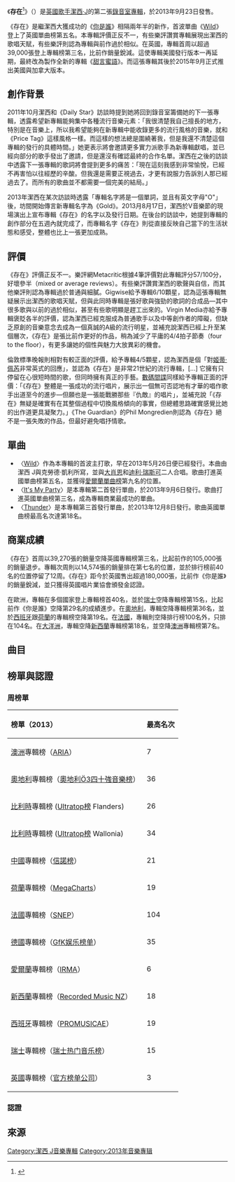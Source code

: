 {{noteTA
|G1=Music
|G2=Show
|T=zh-cn:存在 (洁西·J专辑);zh-tw:存在 (潔西·J專輯);zh-hk:存在 (Jessie J專輯）;zh-sg:存在 （Jessie J专辑)
}}
{{Infobox Album 
| Name         = 存在
| Type         = 錄音室專輯
| Artist       = [[潔西·J|潔西·J]]
| Cover        = Jessiej+alive.jpg
| Border       = yes
| Released     = {{Start date|2013|09|23}}
| Recorded     = 2012 - 2013年
| Genre        = [[節奏藍調|節奏藍調]], [[流行音樂|流行音樂]]
| Length       = 46:07
| Label        = Lava, Universal Republic
| Producer     = Josh Abraham, All About She, Ammo, Benny Blanco, Johnny BLK, Cirkut, [[Dr._Luke|Dr. Luke]], Kevin Figs, Chuck Harmony, Rodney Jerkins, Jon Jon, Claude Kelly, O.C., Oligee ,StarGate, STL, The ThundaCatz, TMS
| Last album   =  [[你是誰_(潔西_J專輯)|你是誰]]<br />（2011年）
| This album   = '''存在'''<br />（2013年）
| Next album   = [[甜言蜜語_(婕茜·J專輯)|甜言蜜語]]<br />（2014年）
| Reviews      = 
*《[[AllMusic|AllMusic]]》{{Rating|3|5}}<ref name="Allmusic">{{cite web|url=http://www.allmusic.com/album/alive-mw0002578558|title=Alive – Jessie J|publisher=AllMusic. [[Rovi_Corporation|Rovi Corporation]]|first=Heather|last=Phares|accessdate=23 September 2013|archive-date=2019-10-26|archive-url=https://web.archive.org/web/20191026160750/https://www.allmusic.com/album/alive-mw0002578558|dead-url=no}}</ref>
*《[[數碼間諜|數碼間諜]]》{{Rating|4|5}}<ref name="digitalspy1">{{cite web |author=Sunday, 22 September 2013, 12:50 BST |url=http://www.digitalspy.co.uk/music/news/a516826/jessie-j-alive-album-review-an-accomplished-pop-record.html |title=Jessie J: 'Alive' – Album review: 'An accomplished pop record' – Music News |publisher=Digital Spy |date=27 August 2013 |accessdate=24 September 2013 |archive-date=2015-09-24 |archive-url=https://web.archive.org/web/20150924155121/http://www.digitalspy.co.uk/music/news/a516826/jessie-j-alive-album-review-an-accomplished-pop-record.html |dead-url=no }}</ref>
*《[[金融時報|金融時報]]》{{Rating|3|5}}<ref>{{cite web |last=Hunter |first=Ludovic |url=http://www.ft.com/cms/s/2/0c4f53a2-2009-11e3-aa36-00144feab7de.html#axzz2fkpd7fQm |title=Jessie J: Alive |publisher=FT.com |date=20 September 2013 |accessdate=24 September 2013 |archive-date=2016-03-06 |archive-url=https://web.archive.org/web/20160306093135/http://www.ft.com/cms/s/2/0c4f53a2-2009-11e3-aa36-00144feab7de.html#axzz2fkpd7fQm |dead-url=no }}</ref>
*《倫敦標準晚報》{{Rating|4|5}}<ref name="standard1">{{cite web |url=http://www.standard.co.uk/goingout/music/album-reviews-september-2013-8792016.html |title=Album reviews: September 2013 – Music – Going Out – London Evening Standard |publisher=Standard.co.uk |date=20 September 2013 |accessdate=24 September 2013 |archive-date=2017-02-02 |archive-url=https://web.archive.org/web/20170202112835/http://www.standard.co.uk/goingout/music/album-reviews-september-2013-8792016.html |dead-url=no }}</ref>
*《Gigwise》(mixed)<ref>{{cite web |last=Ball |first=Joanne |url=http://www.gigwise.com/reviews/84346/jessie-j---alive-lavarepublic |title=JESSIE J – ALIVE (LAVA/REPUBLIC)'It's all just too easily forgettable' |publisher=Gig Wise |date=21 September 2013 |accessdate=21 September 2013 |archive-date=2020-10-01 |archive-url=https://web.archive.org/web/20201001015316/https://www.gigwise.com/reviews/84346/jessie-j---alive-lavarepublic |dead-url=no }}</ref>
*《[[衛報|衛報]]》{{Rating|3|5}}<ref name="observer">{{cite web |author=Phil Mongredien |url=http://www.theguardian.com/music/2013/sep/22/jessie-j-alive-review |title=Jessie J: Alive – review | Music | The Observer |publisher=Theguardian.com |date= |accessdate=24 September 2013 |archive-date=2019-11-03 |archive-url=https://web.archive.org/web/20191103080619/https://www.theguardian.com/music/2013/sep/22/jessie-j-alive-review |dead-url=no }}</ref>
*《[[都市日報|都市日報]]》{{Rating|3|5}}<ref>{{cite web|last=Haider|first=Arwa|url=http://metro.co.uk/2013/09/20/jessie-js-alive-for-all-the-be-who-you-want-to-be-messages-jessie-still-sounds-like-shes-at-an-audition-4055176/|title=Jessie J's Alive: For all the ‘be who you want to be’ messages, Jessie still sounds like she’s at an audition|publisher=Metro|date=21 September 2013|accessdate=21 September 2013|archive-date=2019-11-04|archive-url=https://web.archive.org/web/20191104190404/https://metro.co.uk/2013/09/20/jessie-js-alive-for-all-the-be-who-you-want-to-be-messages-jessie-still-sounds-like-shes-at-an-audition-4055176/|dead-url=no}}</ref>
*《PopMatters》(6/10)<ref>{{cite web |first=Colin |last=McGuire |url=http://www.popmatters.com/review/176408-jessie-j-alive/ |title=Jessie J: Alive – review |publisher=PopMatters |date=4 December 2013 |accessdate=21 December 2013 |archive-date=2017-08-16 |archive-url=https://web.archive.org/web/20170816124247/http://www.popmatters.com/review/176408-jessie-j-alive/ |dead-url=no }}</ref>
*《維珍網絡》{{Rating|3|5}}
| Misc        = {{Singles
| Name          = 存在
| Type          = 錄音室專輯
| Single 1     = [[Wild|Wild]]
| Single 1 date= {{Start date|2013|05|26}}
| Single 2     = [[It's_My_Party|It's My Party]]
| Single 2 date= {{Start date|2013|09|06}}
| Single 3     = [[Thunder_(潔西·J單曲)|Thunder]]
| Single 3 date= {{Start date|2013|12|08}}
}}
}}

《'''存在'''<ref name="中文名稱">{{cite web |url=http://www.umusic.com.tw/album.php?id=4965 |title=台灣環球音樂潔西·J存在專輯介紹 |publisher=台灣環球音樂 |date=2013-09-24 |accessdate=2013-09-24 |archive-date=2019-07-31 |archive-url=https://web.archive.org/web/20190731100721/http://www.umusic.com.tw/album.php?id=4965 |dead-url=no }}</ref>》（{{lang-en|Alive}}）是[[英國|英國]][[歌手|歌手]][[潔西·J|潔西·J]]的第二張[[錄音室專輯|錄音室專輯]]，於2013年9月23日發售。

《存在》是繼潔西大獲成功的《[[你是誰_(潔西_J專輯)|你是誰]]》相隔兩年半的新作，首波單曲《[[Wild|Wild]]》登上了英國單曲榜第五名。本專輯評價正反不一，有些樂評讚賞專輯展現出潔西的歌唱天賦，有些樂評則認為專輯與前作過於相似。在英國，專輯首周以超過39,000張登上專輯榜第三名，比前作銷量銳減。這使專輯美國發行版本一再延期，最終改為製作全新的專輯《[[甜言蜜语_(婕茜·J专辑)|甜言蜜語]]》。而這張專輯其後於2015年9月正式推出美國與加拿大版本。

== 創作背景 ==
2011年10月潔西和《Daily Star》訪談時提到她將回到錄音室籌備她的下一張專輯，透露希望新專輯能夠集中各種流行音樂元素：「我很清楚我自己擅長的地方，特別是在音樂上，所以我希望能夠在新專輯中能收錄更多的流行風格的音樂，就和《Price Tag》這樣風格一樣。而這樣的想法總是圍繞著我，但是我還不清楚這個專輯的發行的具體時間。」她更表示將會邀請更多實力派歌手為新專輯獻唱，並已經向部分的歌手發出了邀請，但是還沒有確認最終的合作名單。潔西在之後的訪談中透露下一張專輯的歌詞將會提到更多的痛苦：「現在這刻我感到非常愉悅，已經不再害怕以往經歷的辛酸。但我還是需要正視過去，才更有說服力告訴別人那已經過去了。而所有的歌曲並不都需要一個完美的結局。」

2013年潔西在某次訪談時透露「專輯名字將是一個單詞，並且有英文字母"O"」後，坊間開始傳言新專輯名字為《Gold》。2013月8月17日，潔西於V音樂節的現場演出上宣布專輯《存在》的名字以及發行日期。在後台的訪談中，她提到專輯的創作部分在五週內就完成了，而專輯名字《存在》則從直接反映自己當下的生活狀態和感受，整體也比上一張更加成熟。

== 評價 ==
《存在》評價正反不一。樂評網Metacritic根據4筆評價對此專輯評分57/100分，好壞參半（mixed or average reviews）。有些樂評讚賞潔西的歌聲與自信，而其他樂評則認為專輯過於普通與細膩。Gigwise給予專輯6/10顆星，認為這張專輯無疑展示出潔西的歌唱天賦，但與此同時專輯是張好歌與強勁的歌詞的合成品—其中很多歌與以前的過於相似，甚至有些歌明顯是趕工出來的。Virgin Media亦給予專輯褒貶各半的評價，認為潔西已經克服成為普通歌手以及中等創作者的障礙，但缺乏原創的音樂意念去成為一個真誠的A級的流行明星，並補充說潔西已經上升至某個層次，《存在》是張比前作更好的作品，稍為減少了平庸的4/4拍子節奏（four to the floor），有更多讓她的個性與魅力大放異彩的機會。

倫敦標準晚報則相對有較正面的評價，給予專輯4/5顆星，認為潔西是個「對[[姬蒂·佩芮|姬蒂·佩芮]]非常英式的回應」，並認為《存在》是非常21世紀的流行專輯，[...] 它擁有只停留在心很短時間的歌，但同時擁有真正的手藝。[[數碼間諜|數碼間諜]]同樣給予專輯正面的評價：「《存在》整體是一張成功的流行唱片，展示出一個無可否認地有才華的唱作歌手出道至今的進步—但願也是一張能戰勝那些『仇敵』的唱片」，並補充說「《存在》無疑是確實有在其整個過程中切換風格傾向的事實，但總體思路確實感覺比她的出作道更具凝聚力。」《The Guardian》的Phil Mongredien則認為《存在》絕不是一張失敗的作品，但最好避免唱抒情歌。

== 單曲 ==
*〈[[Wild|Wild]]〉作為本專輯的首波主打歌，早在2013年5月26日便已經發行。本曲由潔西 J與克勞德·凱利所寫，並與[[大肖恩|大肖恩]]和[[迪利·瑞斯可|迪利·瑞斯可]]二人合唱。歌曲打進英國單曲榜第五名，並獲得[[愛爾蘭單曲榜|愛爾蘭單曲榜]]第九名的位置。
*〈[[It's_My_Party|It's My Party]]〉是本專輯第二首發行單曲，於2013年9月6日發行。歌曲打進英國單曲榜第三名，成為專輯商業最成功的單曲。
*〈[[Thunder_(潔西·J單曲)|Thunder]]〉是本專輯第三首發行單曲，於2013年12月8日發行。歌曲英國單曲榜最高名次達第18名。

== 商業成績 ==
《存在》首周以39,270張的銷量空降英國專輯榜第三名，比起前作的105,000張的銷量退步。專輯次周則以14,574張的銷量排在第七名的位置，並於排行榜前40名的位置停留了12周。《存在》距今於英國售出超過180,000張，比前作《你是誰》的銷量銳減，並只獲得英國唱片業協會頒發金認證。

在歐洲，專輯在多個國家登上專輯榜首40名，並於[[瑞士|瑞士]]空降專輯榜第15名，比起前作《你是誰》空降第29名的成績進步。在[[奧地利|奧地利]]，專輯空降專輯榜第36名，並於[[西班牙|西班牙]]跟[[荷蘭|荷蘭]]的專輯榜空降第19名。在[[法國|法國]]，專輯則空降排行榜100名外，只排在104名。在[[大洋洲|大洋洲]]，專輯空降[[新西蘭|新西蘭]]專輯榜第18名，並空降[[澳洲|澳洲]]專輯榜第7名。

== 曲目 ==
{{Track listing
| extra_column     = Producer(s)
| headline         = 存在 — {{nobold|普通版}}

| title1  = [[It's_My_Party_(Jessie_J_song)|It's My Party]]
| writer1 = {{flat list|
*[[潔西_J|Jessica Cornish]]
*Claude Kelly
*John Larderi
*Colin Norman}}
| extra1  = {{flat list|
*Kelly
*Johnny BLK
*Colino Fresh}}
| length1 = 3:39

| title2  = [[Thunder_(潔西_J單曲)|Thunder]]
| writer2 = {{flat list|
*Cornish
*Tor E. Hermansen
*Mikkel S. Eriksen
*Benjamin Levin
*Kelly}}
| extra2  = {{flat list|
*StarGate
*Benny Blanco}}
| length2 = 3:35

| title3  = Square One
| writer3 = {{flat list|
*Cornish
*Tom Barnes
*Peter Kelleher
*Ben Kohn}}
| extra3  = TMS
| length3 = 3:46

| title4  = Sexy Lady
| writer4 = {{flat list|
*Cornish
*Joshua Coleman
*Kelly}}
| extra4  = {{flat list|
*Ammo
*O.C.
*Kevin Figs}}
| length4 = 3:13

| title5  = Harder We Fall
| writer5 = {{flat list|
*Cornish
*Lukasz Gottwald
*Ammar Malik
*Daniel Omelio
*Henry Walter}}
| extra5  = {{flat list|
*Dr. Luke
*Cirkut}}
| length5 = 3:57

| title6  = Breathe
| writer6 = {{flat list|
*Cornish
*[[希雅|Sia Furler]]
*Eriksen
*Hermansen}}
| extra6  = StarGate
| length6 = 3:57

| title7  = I Miss Her
| writer7 = {{flat list|
*Cornish
*Kelly
*Charles T. Harmony}}
| extra7  = {{flat list|
*Chuck Harmony
*Kelly}}
| length7 = 3:58

| title8  = Daydreamin'
| writer8 = {{flat list|
*Cornish
*Kelly
*Josh Abraham
*Oliver Goldstein}}
| extra8  = {{flat list|
*Abraham
*Oligee}}
| length8 = 2:47

| title9  = Excuse My Rude
| writer9 = {{flat list|
*Cornish
*Rebecca Marie Gomez
*Gottwald
*Niles Hollow-Dhar
*Malik
*Walter}}
| extra9  = {{flat list|
*Dr. Luke
*Cirkut}}
| note9   = featuring Becky G
| length9 = 3:07

| title10  = [[Wild|Wild]]
| note10   = featuring [[大肖恩|Big Sean]] and [[迪利·瑞斯可|Dizzee Rascal]]
| writer10 = {{flatlist|
*Cornish
*Coleman
*Kelly
*[[大肖恩|Sean Anderson]]
*[[迪利·瑞斯可|Dylan Mills]]}}
| extra10  = Ammo
| length10 = 3:54

| title11  = Gold
| writer11 = {{flat list|
*Cornish
*Gottwald
*Kelly
*Walter}}
| extra11  = {{flat list|
*Cirkut}}
| length11 = 3:24

| title12  = Conquer the World
| note12   = featuring Brandy
| writer12 = {{flat list|
*Cornish
*Kelly
*John Webb, Jr.
*Anders Froen
*Jamil DeBardlabon
*Are Sorkness}}
| extra12  = {{flat list|
*Kelly
*Jon Jon}}
| length12 = 3:26

| title13  = Alive
| writer13 = {{flat list|
*Cornish
*Kelly
*Rodney "Darkchild" Jerkins}}
| extra13  = Darkchild
| length13 = 3:24
}}

{{Track listing
| collapsed = yes
| extra_column     = Producer(s)
| headline         = 存在 — {{nobold|澳洲與新西蘭 [[iTunes_Store|iTunes Store]] 版本}}<ref>{{cite web|title=Alive|url=https://itunes.apple.com/au/album/alive/id699603911|work=[[Apple_Inc.|Apple Inc.]]|publisher=[[iTunes_Store|iTunes Store]] Australia|accessdate=18 June 2014|archive-date=2016-03-05|archive-url=https://web.archive.org/web/20160305100603/https://itunes.apple.com/au/album/alive/id699603911|dead-url=no}}</ref><ref>{{cite web|title=Alive|url=https://itunes.apple.com/nz/album/alive/id699603911|work=Apple Inc.|publisher=iTunes Store New Zealand|accessdate=18 June 2014|archive-date=2018-01-02|archive-url=https://web.archive.org/web/20180102002824/https://itunes.apple.com/nz/album/alive/id699603911|dead-url=no}}</ref>

| title14  = Wild
| note14   = featuring Big Sean
| writer14 = {{flatlist|
*Cornish
*Coleman
*Kelly
*Anderson}}
| extra14  = Ammo
| length14 = 3:43
}}

{{Track listing

| headline        = 存在 — {{nobold|豪華版 (加值曲)}}<ref>{{cite web|title=Alive (Deluxe Edition)|url=https://itunes.apple.com/gb/album/alive-deluxe-edition/id694807707|work=Apple Inc.|publisher=iTunes Store Great Britain|accessdate=24 September 2013|archive-date=2017-05-29|archive-url=https://web.archive.org/web/20170529234904/https://itunes.apple.com/gb/album/alive-deluxe-edition/id694807707|dead-url=no}}</ref>
| extra_column    = Producer(s)
| collapsed       = yes

| title14  = Unite
| writer14 = {{flat list|
*Cornish
*Furler
*Eriksen
*Hermansen}}
| extra14  = StarGate
| length14 = 3:51

| title15  = Hero
| writer15 = {{flat list|
*Cornish
*Lorne Alistair Tennant<!-- Per iTunes this is how it is listed -->
*Camille Purcell
*Marwan El Bergamy
*Chase Fontaine}}
| extra15  = The ThundaCatz
| length15 = 3:19

| title16  = Magnetic
| writer16 = {{flat list|
*Cornish
*Richard "Fazer" Rawson
*Peter "Neros" Ibsen
*Tennant}}
| extra16  = STL
| length16 = 3:54

| title17  = It's My Party
| note17   = All About She UKG Remix
| writer17 = {{flat list|
*Cornish
*Kelly
*Larderi
*Norman}}
| extra17  = {{flat list|
*Kelly
*Johnny BLK
*Colino Fresh
*All About She}}
| length17 = 3:44
}}

{{Track listing
| headline = 存在 — {{nobold|澳洲與新西蘭 iTunes Store 豪華版}}<ref>{{cite web|title=Alive (Deluxe Edition)|url=https://itunes.apple.com/au/album/alive-deluxe-edition/id700218526|work=Apple Inc.|publisher=iTunes Store Australia|accessdate=7 December 2013|archive-date=2016-03-04|archive-url=https://web.archive.org/web/20160304123850/https://itunes.apple.com/au/album/alive-deluxe-edition/id700218526|dead-url=no}}</ref><ref>{{cite web|title=Alive (Deluxe Edition)|url=https://itunes.apple.com/nz/album/alive-deluxe-edition/id700218526|work=Apple Inc.|publisher=iTunes Store New Zealand|accessdate=7 December 2013|archive-date=2016-03-06|archive-url=https://web.archive.org/web/20160306042004/https://itunes.apple.com/nz/album/alive-deluxe-edition/id700218526|dead-url=no}}</ref>
| collapsed = yes
| extra_column = Producer(s)

| title18  = Wild
| note18   = featuring Big Sean
| writer18 = {{flatlist|
*Cornish
*Coleman
*Kelly
*Anderson}}
| extra18  = Ammo
| length18 = 3:43
}}

== 榜單與認證 ==
{{Col-begin}}
{{Col-2}}

=== 周榜單 ===
{| class="wikitable sortable"
|-
!align="left"|榜單（2013）
!align="left"|最高名次
|-
|[[澳洲|澳洲]]專輯榜（[[ARIA_Charts|ARIA]]）
| style="text-align:center;"|7
|-
|[[奧地利|奧地利]]專輯榜（[[奧地利Ö3四十強音樂榜|奧地利Ö3四十強音樂榜]]）
| style="text-align:center;"|36
|-
|[[比利時|比利時]]專輯榜 ([[Ultratop榜|Ultratop榜]] Flanders)
| style="text-align:center;"|26
|-
|[[比利時|比利時]]專輯榜 ([[Ultratop榜|Ultratop榜]] Wallonia)
| style="text-align:center;"|34
|-
|[[中國|中國]]專輯榜（[[信諾榜|信諾榜]]）
| style="text-align:center;"|21
|-
|[[荷蘭|荷蘭]]專輯榜（[[MegaCharts|MegaCharts]]）
| style="text-align:center;"|19
|-
|[[法國|法國]]專輯榜（[[Syndicat_National_de_l'Édition_Phonographique|SNEP]]）
| style="text-align:center;"|104
|-
|[[德國|德國]]專輯榜（[[GfK娱乐榜单|GfK娱乐榜单]]）
| style="text-align:center;"|35
|-
|[[愛爾蘭|愛爾蘭]]專輯榜（[[IRMA|IRMA]]）
| style="text-align:center;"|6
|-
|[[新西蘭|新西蘭]]專輯榜（[[Recorded_Music_NZ|Recorded Music NZ]]）
| style="text-align:center;"|18
|-
|[[西班牙|西班牙]]專輯榜（[[PROMUSICAE|PROMUSICAE]]）
| style="text-align:center;"|19
|-
|[[瑞士|瑞士]]專輯榜（[[瑞士热门音乐榜|瑞士热门音乐榜]]）
| style="text-align:center;"|15
|-
|[[英國|英國]]專輯榜（[[官方榜单公司|官方榜单公司]]）
| style="text-align:center;"|3
|}
{{col-2}}
=== 認證 ===
{{Certification Table Top}}
{{Certification Table Entry|region=United Kingdom|autocat=true|type=album|award=金|relyear=2013|certyear=2013|artist=Jessie J|title=Alive|accessdate=19 October 2013|salesamount=180,000}}
{{Certification Table Bottom|nosales=true|nounspecified=true}}
{{col-end}}
== 來源 ==
{{Reflist}}
[[Category:潔西_J音樂專輯|Category:潔西 J音樂專輯]]
[[Category:2013年音樂專辑|Category:2013年音樂專辑]]

{{潔西 J}}